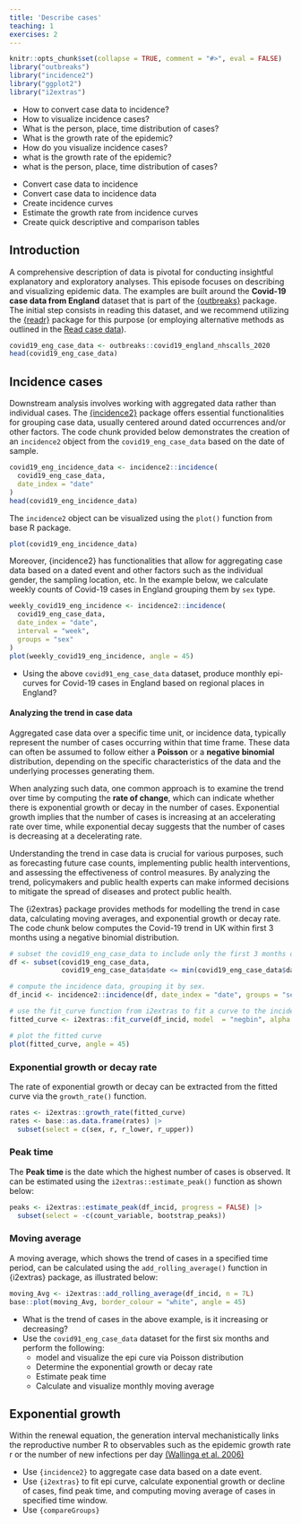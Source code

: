 ```yaml
---
title: 'Describe cases'
teaching: 1
exercises: 2
---
```


```r
knitr::opts_chunk$set(collapse = TRUE, comment = "#>", eval = FALSE)
library("outbreaks")
library("incidence2")
library("ggplot2")
library("i2extras")
```

:::::::::::::::::::::::::::::::::::::: questions 
- How to convert case data to incidence? 
- How to visualize incidence cases?
- What is the person, place, time distribution of cases?
- What is the growth rate of the epidemic?
- How do you visualize incidence cases?
- what is the growth rate of the epidemic?
- what is the person, place, time distribution of cases?
<!-- - what are the epidemiological characteristics of the infection? -->

::::::::::::::::::::::::::::::::::::::::::::::::

::::::::::::::::::::::::::::::::::::: objectives
- Convert case data to incidence 
- Convert case data to incidence data
- Create incidence curves
- Estimate the growth rate from incidence curves
- Create quick descriptive and comparison tables

::::::::::::::::::::::::::::::::::::::::::::::::

## Introduction

A comprehensive description of data is pivotal for conducting insightful explanatory and exploratory analyses. This episode focuses on describing and visualizing epidemic data. The examples are built around the **Covid-19 case data from England** dataset that is part of the [{outbreaks}](http://www.reconverse.org/outbreaks/) package. The initial step consists in reading this dataset, and we recommend utilizing the [{readr}](../links.md#readr) package for this purpose (or employing alternative methods as outlined in the [Read case data](../episodes/read-cases.Rmd)).

```r
covid19_eng_case_data <- outbreaks::covid19_england_nhscalls_2020
head(covid19_eng_case_data)
```

## Incidence cases

Downstream analysis involves working with aggregated data rather than individual cases. The  [{incidence2}]((https://www.reconverse.org/incidence2/articles/incidence2.html){.external target="_blank"}) package offers essential functionalities for grouping case data, usually centered around dated occurrences and/or other factors. The code chunk provided below demonstrates the creation of an `incidence2` object from the `covid19_eng_case_data` based on the date of sample.

```r
covid19_eng_incidence_data <- incidence2::incidence(
  covid19_eng_case_data, 
  date_index = "date"
)
head(covid19_eng_incidence_data)
```

The `incidence2` object can be visualized using the `plot()` function from base R package. 

```r
plot(covid19_eng_incidence_data)
```

Moreover, {incidence2} has functionalities that allow for aggregating case data based on a dated event and other factors such as the individual gender, the sampling location, etc. In the example below, we calculate weekly counts of Covid-19 cases in England grouping them by `sex` type.

```r
weekly_covid19_eng_incidence <- incidence2::incidence(
  covid19_eng_case_data,
  date_index = "date",
  interval = "week",
  groups = "sex"
)
plot(weekly_covid19_eng_incidence, angle = 45)
```


::::::::::::::::::::::::::::::::::::: challenge 

- Using the above `covid91_eng_case_data`  dataset, produce monthly epi-curves for Covid-19 cases in England based on regional places in England?

::::::::::::::::::::::::::::::::::::::::::::::::

<!-- https://gitlab.renkulab.io/the-graph-courses/further-data-analysis-with-r-staging/-/tree/master/ch06_basic_geospatial_viz/lessons -->

#### Analyzing the trend in case data

Aggregated case data over a specific time unit, or incidence data, typically represent the number of cases occurring within that time frame. These data can often be assumed to follow either a **Poisson** or a **negative binomial** distribution, depending on the specific characteristics of the data and the underlying processes generating them.

When analyzing such data, one common approach is to examine the trend over time by computing the **rate of change**, which can indicate whether there is exponential growth or decay in the number of cases. Exponential growth implies that the number of cases is increasing at an accelerating rate over time, while exponential decay suggests that the number of cases is decreasing at a decelerating rate.

Understanding the trend in case data is crucial for various purposes, such as forecasting future case counts, implementing public health interventions, and assessing the effectiveness of control measures. By analyzing the trend, policymakers and public health experts can make informed decisions to mitigate the spread of diseases and protect public health.

The {i2extras} package provides methods for modelling the trend in case data, calculating moving averages, and exponential growth or decay rate. The code chunk below computes the Covid-19 trend in UK within first 3 months using a negative binomial distribution. 


```r
# subset the covid19_eng_case_data to include only the first 3 months of data.
df <- subset(covid19_eng_case_data, 
             covid19_eng_case_data$date <= min(covid19_eng_case_data$date) + 90)

# compute the incidence data, grouping it by sex.
df_incid <- incidence2::incidence(df, date_index = "date", groups = "sex")

# use the fit_curve function from i2extras to fit a curve to the incidence data
fitted_curve <- i2extras::fit_curve(df_incid, model  = "negbin", alpha = 0.05)

# plot the fitted curve
plot(fitted_curve, angle = 45)
```

### Exponential growth or decay rate

The rate of exponential growth or decay can be extracted from the fitted curve via the `growth_rate()` function.

```r
rates <- i2extras::growth_rate(fitted_curve)
rates <- base::as.data.frame(rates) |>
  subset(select = c(sex, r, r_lower, r_upper))
```

### Peak time

The **Peak time ** is the date which the highest number of cases is observed. It can be estimated using the `i2extras::estimate_peak()` function as shown below:

```r
peaks <- i2extras::estimate_peak(df_incid, progress = FALSE) |>
  subset(select = -c(count_variable, bootstrap_peaks))
```

### Moving average

A moving average, which shows the trend of cases in a specified time period, can be calculated using the `add_rolling_average()` function in {i2extras} package, as illustrated below:

```r
moving_Avg <- i2extras::add_rolling_average(df_incid, n = 7L)
base::plot(moving_Avg, border_colour = "white", angle = 45)
```

::::::::::::::::::::::::::::::::::::: challenge 

- What is the trend of cases in the above example, is it increasing or decreasing?
- Use the `covid91_eng_case_data` dataset for the first six months and perform the following:
  - model and visualize the epi cure via Poisson distribution
  - Determine the exponential growth or decay rate
  - Estimate peak time
  - Calculate and visualize monthly moving average

::::::::::::::::::::::::::::::::::::::::::::::::


## Exponential growth

Within the renewal equation, the generation interval mechanistically links the reproductive number R to observables such as the epidemic growth rate r or the number of new infections per day [(Wallinga et al. 2006)](https://royalsocietypublishing.org/doi/10.1098/rspb.2006.3754)

::::::::::::::::::::::::::::::::::::: keypoints 

- Use `{incidence2}` to aggregate case data based on a date event.  
- Use `{i2extras}` to fit epi curve,  calculate exponential growth or decline of cases, find peak time, and computing moving average of cases in specified time window.
- Use `{compareGroups}`

::::::::::::::::::::::::::::::::::::::::::::::::
